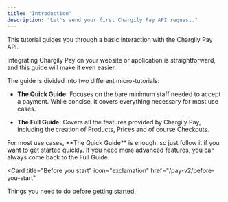 ```yaml
---
title: "Introduction"
description: "Let's send your first Chargily Pay API request."
---
```


This tutorial guides you through a basic interaction with the Chargily Pay API.

Integrating Chargily Pay on your website or application is straightforward, and this guide will make it even easier.

The guide is divided into two different micro-tutorials:

- **The Quick Guide:**
Focuses on the bare minimum staff needed to accept a payment. While concise, it covers everything necessary for most use cases.

- **The Full Guide:**
Covers all the features provided by Chargily Pay, including the creation of
Products, Prices and of course Checkouts.

<Tip>
For most use cases, **The Quick Guide** is enough, so just follow it if you want to get started quickly. If you need more advanced features, you can always come back to the Full Guide.
</Tip>

<Card
   title="Before you start"
   icon="exclamation"
   href="/pay-v2/before-you-start"
>
   Things you need to do before getting started.
</Card>